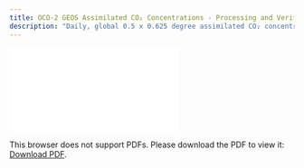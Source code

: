 ```yaml
---
title: OCO-2 GEOS Assimilated CO₂ Concentrations - Processing and Verification Report
description: "Daily, global 0.5 x 0.625 degree assimilated CO₂ concentrations derived from OCO-2 satellite data, version 10r"
---
```

<object data="./reports/oco2geos-co2-daygrid-v10r_Processing and Verification Report.pdf" type="application/pdf" width="1024px" height="1000px">
    <embed src="./reports/oco2geos-co2-daygrid-v10r_Processing and Verification Report.pdf">
        <p>This browser does not support PDFs. Please download the PDF to view it: <a href="./reports/oco2geos-co2-daygrid-v10r_Processing and Verification Report.pdf">Download PDF</a>.</p>
    </embed>
</object>